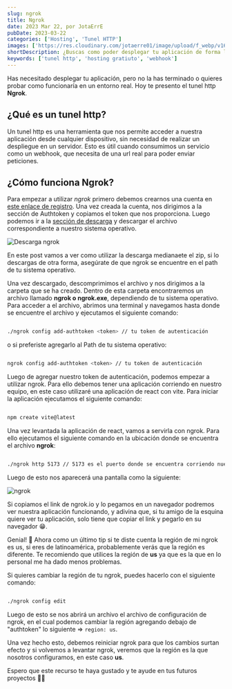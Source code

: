 ```yaml
---
slug: ngrok
title: Ngrok
date: 2023 Mar 22, por JotaErrE
pubDate: 2023-03-22
categories: ['Hosting', 'Tunel HTTP']
images: ['https://res.cloudinary.com/jotaerre01/image/upload/f_webp/v1679514186/Portfolio/xkarc86ogfxnlaroemsg.png']
shortDescription: ¿Buscas como poder desplegar tu aplicación de forma local y poder acceder a ella desde cualquier dispositivo? Pues aquí te dejo una herramienta que te ayudará a hacerlo.
keywords: ['tunel http', 'hosting gratiuto', 'webhook']
---
```


Has necesitado desplegar tu aplicación, pero no la has terminado o quieres probar como funcionaría en un entorno real. Hoy te presento el tunel http **Ngrok**.

## ¿Qué es un tunel http?
Un tunel http es una herramienta que nos permite acceder a nuestra aplicación desde cualquier dispositivo, sin necesidad de realizar un despliegue en un servidor. Esto es útil cuando consumimos un servicio como un webhook, que necesita de una url real para poder enviar peticiones.

## ¿Cómo funciona Ngrok?
Para empezar a utilizar _ngrok_ primero debemos crearnos una cuenta en [este enlace de registro](https://dashboard.ngrok.com/signup 'link'). Una vez creada la cuenta, nos dirigimos a la sección de Authtoken y copiamos el token que nos proporciona.
Luego podemos ir a la [sección de descarga](https://ngrok.com/download 'link') y descargar el archivo correspondiente a nuestro sistema operativo.

![Descarga ngrok](https://res.cloudinary.com/jotaerre01/image/upload/f_webp/v1679515206/Portfolio/g1zupmuh6xn34lpzjkb1.png)

En este post vamos a ver como utilizar la descarga medianaete el zip, si lo descargas de otra forma, asegúrate de que ngrok se encuentre en el path de tu sistema operativo.

Una vez descargado, descomprimimos el archivo y nos dirigimos a la carpeta que se ha creado. Dentro de esta carpeta encontraremos un archivo llamado **ngrok o ngrok.exe**, dependiendo de tu sistema operativo. Para acceder a el archivo, abrimos una terminal y navegamos hasta donde se encuentre el archivo y ejecutamos el siguiente comando:

```zsh

./ngrok config add-authtoken <token> // tu token de autenticación
```

o si preferiste agregarlo al Path de tu sistema operativo:
    
```zsh

ngrok config add-authtoken <token> // tu token de autenticación
```

Luego de agregar nuestro token de autenticación, podemos empezar a utilizar ngrok. Para ello debemos tener una aplicación corriendo en nuestro equipo, en este caso utilizaré una aplicación de react con vite. Para iniciar la aplicación ejecutamos el siguiente comando:

```zsh

npm create vite@latest
```

Una vez levantada la aplicación de react, vamos a servirla con ngrok. Para ello ejecutamos el siguiente comando en la ubicación donde se encuentra el archivo **ngrok**:

```zsh

./ngrok http 5173 // 5173 es el puerto donde se encuentra corriendo nuestra aplicación
```

Luego de esto nos aparecerá una pantalla como la siguiente:

![ngrok](https://res.cloudinary.com/jotaerre01/image/upload/f_webp/v1679517023/Portfolio/vwbkvwy2y2huoqhsxic3.png)

Si copiamos el link de ngrok.io y lo pegamos en un navegador podremos ver nuestra aplicación funcionando, y adivina que, si tu amigo de la esquina quiere ver tu aplicación, solo tiene que copiar el link y pegarlo en su navegador 😁.

Genial! 🤩 Ahora como un último tip si te diste cuenta la región de mi ngrok es us, si eres de latinoamérica, probablemente verás que la región es diferente. Te recomiendo que utilices la región de **us** ya que es la que en lo personal me ha dado menos problemas.

Si quieres cambiar la región de tu ngrok, puedes hacerlo con el siguiente comando:

```zsh

./ngrok config edit
```
Luego de esto se nos abrirá un archivo el archivo de configuración de ngrok, en el cual podemos cambiar la región agregando debajo de "authtoken" lo siguiente => ```region: us```.

Una vez hecho esto, debemos reiniciar ngrok para que los cambios surtan efecto y si volvemos a levantar ngrok, veremos que la región es la que nosotros configuramos, en este caso **us**.

Espero que este recurso te haya gustado y te ayude en tus futuros proyectos 🧑‍💻
